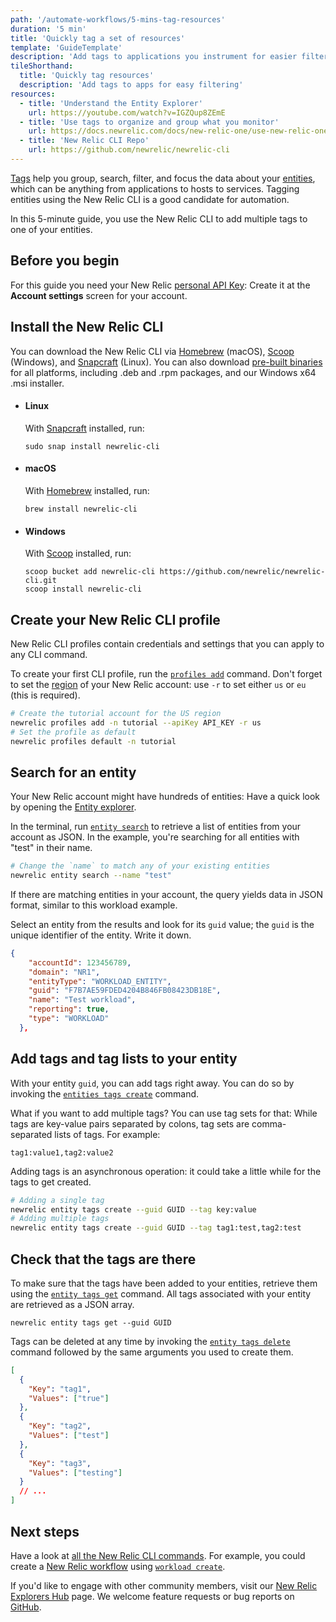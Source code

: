 ```yaml
---
path: '/automate-workflows/5-mins-tag-resources'
duration: '5 min'
title: 'Quickly tag a set of resources'
template: 'GuideTemplate'
description: 'Add tags to applications you instrument for easier filtering and organization.'
tileShorthand:
  title: 'Quickly tag resources'
  description: 'Add tags to apps for easy filtering'
resources:
  - title: 'Understand the Entity Explorer'
    url: https://youtube.com/watch?v=IGZQup8ZEmE
  - title: 'Use tags to organize and group what you monitor'
    url: https://docs.newrelic.com/docs/new-relic-one/use-new-relic-one/core-concepts/tagging-use-tags-organize-group-what-you-monitor
  - title: 'New Relic CLI Repo'
    url: https://github.com/newrelic/newrelic-cli
---
```


<Intro>

[Tags](https://docs.newrelic.com/docs/new-relic-one/use-new-relic-one/core-concepts/tagging-use-tags-organize-group-what-you-monitor) help you group, search, filter, and focus the data about your [entities](https://docs.newrelic.com/docs/new-relic-one/use-new-relic-one/core-concepts/what-entity-new-relic), which can be anything from applications to hosts to services. Tagging entities using the New Relic CLI is a good candidate for automation.

In this 5-minute guide, you use the New Relic CLI to add multiple tags to one of your entities.

</Intro>

## Before you begin

For this guide you need your New Relic [personal API Key](https://docs.newrelic.com/docs/apis/get-started/intro-apis/types-new-relic-api-keys#personal-api-key): Create it at the **Account settings** screen for your account.

<Steps>
<Step>

## Install the New Relic CLI

You can download the New Relic CLI via [Homebrew](https://brew.sh/) (macOS), [Scoop](https://scoop.sh/) (Windows), and [Snapcraft](https://snapcraft.io/) (Linux). You can also download [pre-built binaries](https://github.com/newrelic/newrelic-cli/releases) for all platforms, including .deb and .rpm packages, and our Windows x64 .msi installer.

- #### Linux

  With [Snapcraft](https://snapcraft.io/) installed, run:

  `sudo snap install newrelic-cli`

- #### macOS

  With [Homebrew](https://brew.sh/) installed, run:

  `brew install newrelic-cli`

- #### Windows

  With [Scoop](https://scoop.sh/) installed, run:

  `scoop bucket add newrelic-cli https://github.com/newrelic/newrelic-cli.git`<br />
  `scoop install newrelic-cli`

</Step><Step>

## Create your New Relic CLI profile

New Relic CLI profiles contain credentials and settings that you can apply to any CLI command.

To create your first CLI profile, run the [`profiles add`](https://github.com/newrelic/newrelic-cli/blob/master/docs/cli/newrelic_profile_add.md) command. Don't forget to set the [region](https://docs.newrelic.com/docs/using-new-relic/welcome-new-relic/get-started/our-eu-us-region-data-centers) of your New Relic account: use `-r` to set either `us` or `eu` (this is required).

```bash lineNumbers=false
# Create the tutorial account for the US region
newrelic profiles add -n tutorial --apiKey API_KEY -r us
# Set the profile as default
newrelic profiles default -n tutorial
```

</Step><Step>

## Search for an entity

Your New Relic account might have hundreds of entities: Have a quick look by opening the [Entity explorer](https://docs.newrelic.com/docs/new-relic-one/use-new-relic-one/ui-data/new-relic-one-entity-explorer-view-performance-across-apps-services-hosts).

In the terminal, run [`entity search`](https://github.com/newrelic/newrelic-cli/blob/master/docs/cli/newrelic_entity_search.md) to retrieve a list of entities from your account as JSON. In the example, you're searching for all entities with "test" in their name.

```bash lineNumbers=false
# Change the `name` to match any of your existing entities
newrelic entity search --name "test"
```

</Step><Step>

If there are matching entities in your account, the query yields data in JSON format, similar to this workload example.

Select an entity from the results and look for its `guid` value; the `guid` is the unique identifier of the entity. Write it down.

```json lineNumbers=false copy=false
{
    "accountId": 123456789,
    "domain": "NR1",
    "entityType": "WORKLOAD_ENTITY",
    "guid": "F7B7AE59FDED4204B846FB08423DB18E",
    "name": "Test workload",
    "reporting": true,
    "type": "WORKLOAD"
  },
```

</Step><Step>

## Add tags and tag lists to your entity

With your entity `guid`, you can add tags right away. You can do so by invoking the [`entities tags create`](https://github.com/newrelic/newrelic-cli/blob/master/docs/cli/newrelic_entity_tags_create.md) command.

What if you want to add multiple tags? You can use tag sets for that: While tags are key-value pairs separated by colons, tag sets are comma-separated lists of tags. For example:

`tag1:value1,tag2:value2`

<Important>
  Adding tags is an asynchronous operation: it could take a little while for the
  tags to get created.
</Important>

```bash lineNumbers=false
# Adding a single tag
newrelic entity tags create --guid GUID --tag key:value
# Adding multiple tags
newrelic entity tags create --guid GUID --tag tag1:test,tag2:test
```

</Step><Step>

## Check that the tags are there

To make sure that the tags have been added to your entities, retrieve them using the [`entity tags get`](https://github.com/newrelic/newrelic-cli/blob/master/docs/cli/newrelic_entity_tags_get.md) command. All tags associated with your entity are retrieved as a JSON array.

`newrelic entity tags get --guid GUID`

<Tip>

Tags can be deleted at any time by invoking the [`entity tags delete`](https://github.com/newrelic/newrelic-cli/blob/master/docs/cli/newrelic_entity_tags_delete.md) command followed by the same arguments you used to create them.

</Tip>

```json lineNumbers=false
[
  {
    "Key": "tag1",
    "Values": ["true"]
  },
  {
    "Key": "tag2",
    "Values": ["test"]
  },
  {
    "Key": "tag3",
    "Values": ["testing"]
  }
  // ...
]
```

</Step></Steps>

## Next steps

Have a look at [all the New Relic CLI commands](https://github.com/newrelic/newrelic-cli/blob/master/docs/cli/newrelic.md). For example, you could create a [New Relic workflow](https://docs.newrelic.com/docs/new-relic-one/use-new-relic-one/core-concepts/new-relic-one-workloads-isolate-resolve-incidents-faster) using [`workload create`](https://github.com/newrelic/newrelic-cli/blob/master/docs/cli/newrelic_workload_create.md).

If you'd like to engage with other community members, visit our [New Relic Explorers Hub](https://discuss.newrelic.com/c/build-on-new-relic/developer-toolkit) page. We welcome feature requests or bug reports on [GitHub](https://github.com/newrelic/newrelic-cli).
